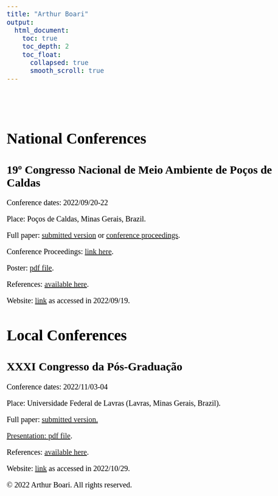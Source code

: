 ```yaml
---
title: "Arthur Boari"
output:
  html_document:
    toc: true
    toc_depth: 2
    toc_float:
      collapsed: true
      smooth_scroll: true
---
```

<style>
body {
  color: black;
  font-family: Times;
  font-size: 20px;
}
pre {
  background-color: lightgreen;
}
#TOC {
  color: #A8CF45;
  font-family: Times;
  font-size: 14px;
  border-color: black;
}
#header {
  color: #00943E;
  align: center;
}
</style>

<br>
<br>

# National Conferences

## 19º Congresso Nacional de Meio Ambiente de Poços de Caldas

Conference dates: 2022/09/20-22

Place: Poços de Caldas, Minas Gerais, Brazil.

Full paper: <a href="Arquivos/Publicacoes/Resumo identificado final.pdf" >submitted version</a> or <a href="http://www.meioambientepocos.com.br/ANAIS2022/76%20-%20244016_crescimento-da-concentrao-de-materiais-particulados-e-oznio-em-capitais-brasileiras.pdf" >conference proceedings</a>.

Conference Proceedings: <a href="http://www.meioambientepocos.com.br/anais2022.html" >link here</a>.

Poster: <a href="Arquivos/Publicacoes/Banner.pptx (1).pdf" >pdf file</a>. 

References: [available here](https://arthurboari.github.io/arthurboari/cnmaref.html).

Website: [link](http://www.meioambientepocos.com.br/index.html) as accessed in 2022/09/19.

# Local Conferences

## XXXI Congresso da Pós-Graduação

Conference dates: 2022/11/03-04

Place: Universidade Federal de Lavras (Lavras, Minas Gerais, Brazil).

Full paper: <a href="Arquivos/Publicacoes/" >submitted version.

Presentation: <a href="Arquivos/Publicacoes/xxxi cpg/Slides CPG 2022.pdf" >pdf file</a>. 

References: [available here](https://arthurboari.github.io/arthurboari/xxxicpg.html).

Website: [link]() as accessed in 2022/10/29.


&copy; 2022 Arthur Boari. All rights reserved.